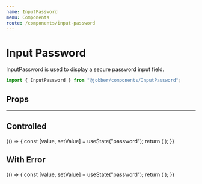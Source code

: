 ```yaml
---
name: InputPassword
menu: Components
route: /components/input-password
---
```



# Input Password

<ComponentStatus stage="ready" responsive="yes" accessible="yes" />

InputPassword is used to display a secure password input field.

```ts
import { InputPassword } from "@jobber/components/InputPassword";
```

<Playground>
  <InputPassword defaultValue="password" placeholder="Password" />
</Playground>

## Props

<Props of={InputPassword} />

---

## Controlled

<Playground>
  {() => {
    const [value, setValue] = useState("password");
    return (
      <InputPassword value={value} onChange={setValue} placeholder="Password" />
    );
  }}
</Playground>

## With Error

<Playground>
  {() => {
    const [value, setValue] = useState("password");
    return (
      <InputPassword
        value={value}
        onChange={setValue}
        placeholder="Password"
        name="password"
        validations={{
          required: {
            value: true,
            message: "You need a password."
          },
          minLength: {
            value: 10,
            message: "Passwords should be at least 10 characters."
          }
        }}
      />
    );
  }}
</Playground>
